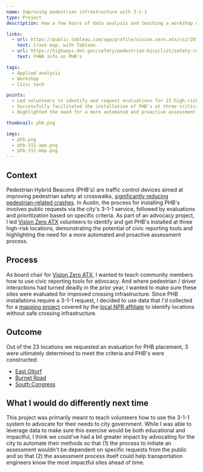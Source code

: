 ```yaml
---
name: Improving pedestrian infrastructure with 3-1-1
type: Project
description: How a few hours of data analysis and teaching a workshop made 3 streets safer for pedestrians

links:
  - url: https://public.tableau.com/app/profile/vision.zero.atx/viz/2015VisionZeroATXdashboard_0/Dashboard
    text: Crash map, with Tableau
  - url: https://highways.dot.gov/safety/pedestrian-bicyclist/safety-countermeasures/pedestrian-hybrid-beacon-guide-recommendations
    text: FHWA info on PHB's

tags:
  - Applied analysis
  - Workshop
  - Civic tech

points:
  - Led volunteers to identify and request evaluations for 23 high-risk crosswalk locations in Austin
  - Successfully facilitated the installation of PHB's at three critical sites
  - Highlighted the need for a more automated and proactive assessment process for pedestrian safety improvements

thumbnail: phb.png

imgs:
  - phb.png
  - phb-311-app.png
  - phb-311-map.png
---
```


## Context

Pedestrian Hybrid Beacons (PHB's) are traffic control devices aimed at improving pedestrian safety at crosswalks, <a href="https://highways.dot.gov/safety/pedestrian-bicyclist/safety-countermeasures/pedestrian-hybrid-beacon-guide-recommendations" target="_blank">significantly reducing pedestrian-related crashes</a>. In Austin, the process for installing PHB's involves public requests via the city's 3-1-1 service, followed by evaluations and prioritization based on specific criteria. As part of an advocacy project, I led <a href="https://www.visionzeroatx.org/" target="_blank">Vision Zero ATX</a> volunteers to identify and get PHB's installed at three high-risk locations, demonstrating the potential of civic reporting tools and highlighting the need for a more automated and proactive assessment process.

## Process

As board chair for <a href="https://www.visionzeroatx.org/" target="_blank">Vision Zero ATX</a>, I wanted to teach community members how to use civic reporting tools for advocacy. And where pedestrian / driver interactions had turned deadly in the prior year, I wanted to make sure these sites were evaluated for improved crossing infrastructure. Since PHB installations require a 3-1-1 request, I decided to use data that I'd collected for a <a href="https://public.tableau.com/app/profile/vision.zero.atx/viz/2015VisionZeroATXdashboard_0/Dashboard" target="_blank">mapping project</a> covered by the <a href="https://www.kut.org/transportation/2015-08-04/map-austins-traffic-fatalities-so-far-in-2015" target="_blank">local NPR affiliate</a> to identify locations without safe crossing infrastructure.

## Outcome

Out of the 23 locations we requested an evaluation for PHB placement, 3 were ultimately determined to meet the criteria and PHB's were constructed:

- <a href="https://www.google.com/maps/@30.2310158,-97.7337822,3a,75y,120.97h,87.15t/data=!3m7!1e1!3m5!1sOQFG1mCrVLW5QzTE3kT2sA!2e0!6shttps:%2F%2Fstreetviewpixels-pa.googleapis.com%2Fv1%2Fthumbnail%3Fpanoid%3DOQFG1mCrVLW5QzTE3kT2sA%26cb_client%3Dmaps_sv.share%26w%3D900%26h%3D600%26yaw%3D120.97172992272277%26pitch%3D2.8525821584580626%26thumbfov%3D90!7i16384!8i8192?coh=205410&entry=ttu" target="_blank">East Oltorf</a>
- <a href="https://www.google.com/maps/@30.3583219,-97.7302068,3a,75y,358.3h,89.42t/data=!3m8!1e1!3m6!1svdaon91Eg5kOrpxjzBKu2A!2e0!5s20240401T000000!6shttps:%2F%2Fstreetviewpixels-pa.googleapis.com%2Fv1%2Fthumbnail%3Fpanoid%3Dvdaon91Eg5kOrpxjzBKu2A%26cb_client%3Dmaps_sv.share%26w%3D900%26h%3D600%26yaw%3D358.2998581313764%26pitch%3D0.583484014282746%26thumbfov%3D90!7i16384!8i8192?coh=205410&entry=ttu" target="_blank">Burnet Road</a>
- <a href="https://www.google.com/maps/@30.2269917,-97.7618384,3a,75y,32.88h,99.47t/data=!3m7!1e1!3m5!1sXKT57LJH9tEZMcqOysHrVQ!2e0!6shttps:%2F%2Fstreetviewpixels-pa.googleapis.com%2Fv1%2Fthumbnail%3Fpanoid%3DXKT57LJH9tEZMcqOysHrVQ%26cb_client%3Dmaps_sv.share%26w%3D900%26h%3D600%26yaw%3D32.87909876288603%26pitch%3D-9.470070729809379%26thumbfov%3D90!7i16384!8i8192?coh=205410&entry=ttu" target="_blank">South Congress</a>

## What I would do differently next time

This project was primarily meant to teach volunteers how to use the 3-1-1 system to advocate for their needs to city government. While I was able to leverage data to make sure this exercise would be both educational and impactful, I think we could’ve had a bit greater impact by advocating for the city to automate their methods so that (1) the process to initiate an assessment wouldn't be dependent on specific requests from the public and so that (2) the assessment process itself could help transportation engineers know the most impactful sites ahead of time.

